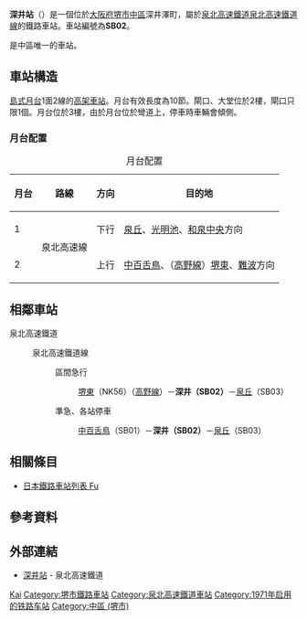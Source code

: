 {{NoteTA|1 = zh:深井站; zh-cn:深井站; zh-tw:深井車站; zh-hk:深井站; }}
{{About|日本泉北高速鉄道線的車站|中國廣州地鐵7號線的車站|深井站 (廣州)}}
{{unreferenced|time=2015-12-05T02:38:22+00:00}}
{{日本車站資訊
| 公司色 = #007fff
| 文字色 = 
| 站名 = 深井站
| 圖片 = 泉北高速鉄道線 深井駅(東口) Fukai station 2012.12.14 - panoramio.jpg
| pxl = 300px
| 圖片說明 = 深井站
| 日文原名 = 深井
| 平假名 = ふかい
| 羅馬拼音 = Fukai
| 副站名 = 
| 電報略號 = フカ
| 所在地 = {{JPN}}[[大阪府|大阪府]][[堺市|堺市]][[中區_(堺市)|中區]]深井澤町3290
| 車站構造 = [[高架車站|高架車站]]
| 月台配置 = 島式1面2線
| 啟用年月日 = 1971年4月1日
| 廢站年月日 = 
| 乘客人數 = 
| 上下車人次 = 25,161
| 統計年度 = 2015年
| 乗換 = 
| 備考 = 
|adjacent = {{Adjacent stations|system=泉北高速鐵道|line=SB|left=中百舌鳥|right=泉丘|note-left=SB01<br />3.7km|note-mid={{南海泉北車站編號|SB|02}}<br />距離[[中百舌鳥站|中百舌鳥]]3.7km|note-right=SB03<br />4.1km}}
}}
'''深井站'''（{{jpn|j=深井駅|hg=ふかいえき|rm=Fukai eki|f=y}}）是一個位於[[大阪府|大阪府]][[堺市|堺市]][[中區_(堺市)|中區]]深井澤町，屬於[[泉北高速鐵道|泉北高速鐵道]][[泉北高速鐵道線|泉北高速鐵道線]]的鐵路車站。車站編號為'''SB02'''。

是中區唯一的車站。

== 車站構造 ==
[[島式月台|島式月台]]1面2線的[[高架車站|高架車站]]。月台有效長度為10節。閘口、大堂位於2樓，閘口只限1個。月台位於3樓，由於月台位於彎道上，停車時車輛會傾側。
=== 月台配置 ===
{| class="wikitable"
|+ 月台配置
|-
!月台!!路線!!方向!!目的地
|-
! 1
|rowspan=2|{{Color|#007fff|■}} 泉北高速線 
|下行
|[[泉丘站_(日本)|泉丘]]、[[光明池站|光明池]]、[[和泉中央站|和泉中央]]方向
|-
! 2
|上行
|[[中百舌鳥站|中百舌鳥]]、（[[高野線|高野線]]）[[堺東站|堺東]]、[[難波站_(南海)|難波]]方向
|}

== 相鄰車站 ==
; 泉北高速鐵道
: {{Color|#007fff|■}}泉北高速鐵道線
::{{Color|#009933|■}}區間急行
:::[[堺東站|堺東]]（NK56）（[[高野線|高野線]]）－'''深井（SB02）'''－[[泉丘站_(日本)|泉丘]]（SB03）
:: {{Color|royalblue|■}}準急、{{Color|gray|■}}各站停車
:::[[中百舌鳥站|中百舌鳥]]（SB01）－'''深井（SB02）'''－[[泉丘站_(日本)|泉丘]]（SB03）

== 相關條目 ==
* [[日本鐵路車站列表_Fu|日本鐵路車站列表 Fu]]
== 參考資料 ==
{{Reflist}}
== 外部連結 ==
* [http://www.semboku.jp/station/fukai/outline/ 深井站] {{Wayback|url=http://www.semboku.jp/station/fukai/outline/ |date=20201028203630 }} - 泉北高速鐵道
{{泉北高速鐵道線}}

{{DEFAULTSORT:Fukai}}
[[Category:日本鐵路車站_Fu|Kai]]
[[Category:堺市鐵路車站|Category:堺市鐵路車站]]
[[Category:泉北高速鐵道車站|Category:泉北高速鐵道車站]]
[[Category:1971年启用的铁路车站|Category:1971年启用的铁路车站]]
[[Category:中區_(堺市)|Category:中區 (堺市)]]